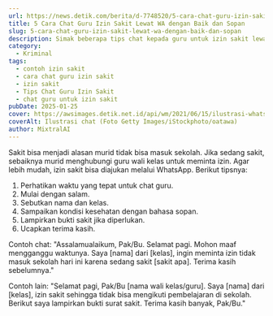 ```yaml
---
url: https://news.detik.com/berita/d-7748520/5-cara-chat-guru-izin-sakit-lewat-wa-dengan-baik-dan-sopan
title: 5 Cara Chat Guru Izin Sakit Lewat WA dengan Baik dan Sopan
slug: 5-cara-chat-guru-izin-sakit-lewat-wa-dengan-baik-dan-sopan
description: Simak beberapa tips chat kepada guru untuk izin sakit lewat WhatsApp beserta contoh templatenya.
category:
  - Kriminal
tags:
  - contoh izin sakit
  - cara chat guru izin sakit
  - izin sakit
  - Tips Chat Guru Izin Sakit
  - chat guru untuk izin sakit
pubDate: 2025-01-25
cover: https://awsimages.detik.net.id/api/wm/2021/06/15/ilustrasi-whatsapp-atau-ponsel_169.jpeg?wid=54&w=650&v=1&t=jpeg
coverAlt: Ilustrasi chat (Foto Getty Images/iStockphoto/oatawa)
author: MixtralAI
---
```

Sakit bisa menjadi alasan murid tidak bisa masuk sekolah. Jika sedang sakit, sebaiknya murid menghubungi guru wali kelas untuk meminta izin. Agar lebih mudah, izin sakit bisa diajukan melalui WhatsApp. Berikut tipsnya:

1. Perhatikan waktu yang tepat untuk chat guru.
2. Mulai dengan salam.
3. Sebutkan nama dan kelas.
4. Sampaikan kondisi kesehatan dengan bahasa sopan.
5. Lampirkan bukti sakit jika diperlukan.
6. Ucapkan terima kasih.

Contoh chat:
"Assalamualaikum, Pak/Bu. Selamat pagi. Mohon maaf mengganggu waktunya. Saya [nama] dari [kelas], ingin meminta izin tidak masuk sekolah hari ini karena sedang sakit [sakit apa]. Terima kasih sebelumnya."

Contoh lain:
"Selamat pagi, Pak/Bu [nama wali kelas/guru]. Saya [nama] dari [kelas], izin sakit sehingga tidak bisa mengikuti pembelajaran di sekolah. Berikut saya lampirkan bukti surat sakit. Terima kasih banyak, Pak/Bu."
